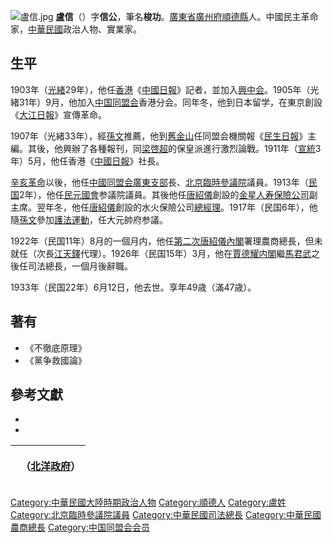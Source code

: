 [[File:盧信.jpg|thumb]]
'''盧信'''（{{bd|1885年|10月24日|1933年|6月12日}}）字'''信公'''，筆名'''梭功'''。[[廣東省|廣東省]][[廣州府|廣州府]][[順德縣|順德縣]]人。中國民主革命家，[[中華民國|中華民國]]政治人物、實業家。

==生平==
1903年（[[光緒|光緒]]29年），他任[[香港|香港]]《[[中國日報_(香港)|中國日報]]》記者，並加入[[興中会|興中会]]。1905年（光緒31年）9月，他加入[[中国同盟会|中国同盟会]]香港分会。同年冬，他到日本留学，在東京創設《[[大江日報|大江日報]]》宣傳革命。

1907年（光緒33年），經[[孫文|孫文]]推薦，他到[[舊金山|舊金山]]任同盟会機關報《[[民生日報|民生日報]]》主編。其後，他興辦了各種報刊，同[[梁啓超|梁啓超]]的保皇派進行激烈論戰。1911年（[[宣統|宣統]]3年）5月，他任香港《[[中國日報_(香港)|中國日報]]》社長。

[[辛亥革命|辛亥革命]]以後，他任[[中國同盟会廣東支部|中國同盟会廣東支部]]長、[[北京臨時參議院|北京臨時參議院]]議員。1913年（[[民国紀元|民国]]2年），他任[[民元國會|民元國會]]参議院議員。其後他任[[唐紹儀|唐紹儀]]創設的[[金星人寿保險公司|金星人寿保險公司]]副主席。翌年冬，他任[[唐紹儀|唐紹儀]]創設的水火保險公司[[總經理|總經理]]。1917年（民国6年），他隨[[孫文|孫文]]參加[[護法運動|護法運動]]，任大元帥府参議。

1922年（民国11年）8月的一個月内，他任[[第二次唐紹儀內閣|第二次唐紹儀內閣]]署理農商總長，但未就任（次長[[江天鐸|江天鐸]]代理）。1926年（民国15年）3月，他在[[賈德耀内閣|賈德耀内閣]]繼[[馬君武|馬君武]]之後任司法總長，一個月後辭職。

1933年（民国22年）6月12日，他去世。享年49歳（滿47歳）。

==著有==
*《不徹底原理》
*《黨争救國論》

==參考文獻==
* <span style="font-size:90%;">{{Cite book|author = 徐友春主編|title = 民国人物大辞典 増訂版|year = 2007|publisher = 河北人民出版社|isbn = 978-7-202-03014-1}}</span>
* <span style="font-size:90%;">{{Cite book|author = 劉寿林等編|title = 民国職官年表|year = 1995|publisher = [[中華書局|中華書局]]|isbn = 7-101-01320-1}}</span>

{| class="wikitable" style="margin:0 auto"
|- 
!　{{CHN1912}}（[[北洋政府|北洋政府]]）
{{先代次代|農商總長（署理）（未就任）<br><small>（[[江天鐸|江天鐸]]代理）</small>|<small>1922年8月 - 9月</small>|[[張國淦|張國淦]]|[[高凌霨|高凌霨]]}}
{{先代次代|司法總長|<small>1926年3月 - 4月</small>|[[馬君武|馬君武]]|[[王文豹|王文豹]]}}
|}
{{中華民國法務部部長}}
{{Authority control}}

{{DEFAULTSORT:Lu盧}}
[[Category:中華民國大陸時期政治人物|Category:中華民國大陸時期政治人物]]
[[Category:順德人|Category:順德人]]
[[Category:盧姓|Category:盧姓]]
[[Category:北京臨時參議院議員|Category:北京臨時參議院議員]]
[[Category:中華民國司法總長|Category:中華民國司法總長]]
[[Category:中華民國農商總長|Category:中華民國農商總長]]
[[Category:中国同盟会会员|Category:中国同盟会会员]]